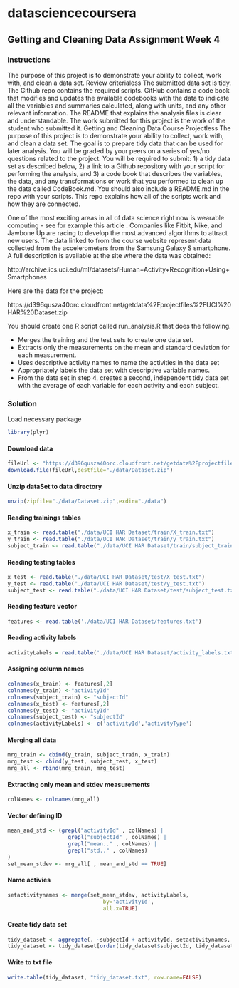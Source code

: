 # datasciencecoursera
## Getting and Cleaning Data Assignment Week 4

### Instructions

The purpose of this project is to demonstrate your ability to collect, work with, and clean a data set.
Review criterialess 
The submitted data set is tidy.
The Github repo contains the required scripts.
GitHub contains a code book that modifies and updates the available codebooks with the data to indicate all the variables and summaries calculated, along with units, and any other relevant information.
The README that explains the analysis files is clear and understandable.
The work submitted for this project is the work of the student who submitted it.
Getting and Cleaning Data Course Projectless 
The purpose of this project is to demonstrate your ability to collect, work with, and clean a data set. The goal is to prepare tidy data that can be used for later analysis. You will be graded by your peers on a series of yes/no questions related to the project. You will be required to submit: 1) a tidy data set as described below, 2) a link to a Github repository with your script for performing the analysis, and 3) a code book that describes the variables, the data, and any transformations or work that you performed to clean up the data called CodeBook.md. You should also include a README.md in the repo with your scripts. This repo explains how all of the scripts work and how they are connected.

One of the most exciting areas in all of data science right now is wearable computing - see for example this article . Companies like Fitbit, Nike, and Jawbone Up are racing to develop the most advanced algorithms to attract new users. The data linked to from the course website represent data collected from the accelerometers from the Samsung Galaxy S smartphone. A full description is available at the site where the data was obtained:

http://archive.ics.uci.edu/ml/datasets/Human+Activity+Recognition+Using+Smartphones

Here are the data for the project:

https://d396qusza40orc.cloudfront.net/getdata%2Fprojectfiles%2FUCI%20HAR%20Dataset.zip

You should create one R script called run_analysis.R that does the following.

* Merges the training and the test sets to create one data set.
* Extracts only the measurements on the mean and standard deviation for each measurement.
* Uses descriptive activity names to name the activities in the data set
* Appropriately labels the data set with descriptive variable names.
* From the data set in step 4, creates a second, independent tidy data set with the average of each variable for each activity and each subject.

### Solution

Load necessary package
```r
library(plyr)
```

#### Download data
```r
fileUrl <- "https://d396qusza40orc.cloudfront.net/getdata%2Fprojectfiles%2FUCI%20HAR%20Dataset.zip"
download.file(fileUrl,destfile="./data/Dataset.zip")
```

#### Unzip dataSet to data directory
```r
unzip(zipfile="./data/Dataset.zip",exdir="./data")
```

#### Reading trainings tables
```r
x_train <- read.table("./data/UCI HAR Dataset/train/X_train.txt")
y_train <- read.table("./data/UCI HAR Dataset/train/y_train.txt")
subject_train <- read.table("./data/UCI HAR Dataset/train/subject_train.txt")
```

#### Reading testing tables
```r
x_test <- read.table("./data/UCI HAR Dataset/test/X_test.txt")
y_test <- read.table("./data/UCI HAR Dataset/test/y_test.txt")
subject_test <- read.table("./data/UCI HAR Dataset/test/subject_test.txt")
```

#### Reading feature vector
```r
features <- read.table('./data/UCI HAR Dataset/features.txt')
```

#### Reading activity labels
```r
activityLabels = read.table('./data/UCI HAR Dataset/activity_labels.txt')
```

#### Assigning column names
```r
colnames(x_train) <- features[,2] 
colnames(y_train) <-"activityId"
colnames(subject_train) <- "subjectId"
colnames(x_test) <- features[,2] 
colnames(y_test) <- "activityId"
colnames(subject_test) <- "subjectId"
colnames(activityLabels) <- c('activityId','activityType')
```

#### Merging all data 
```r
mrg_train <- cbind(y_train, subject_train, x_train)
mrg_test <- cbind(y_test, subject_test, x_test)
mrg_all <- rbind(mrg_train, mrg_test)
```

#### Extracting only mean and stdev measurements
```r
colNames <- colnames(mrg_all)
```

#### Vector defining ID
```r
mean_and_std <- (grepl("activityId" , colNames) | 
                   grepl("subjectId" , colNames) | 
                   grepl("mean.." , colNames) | 
                   grepl("std.." , colNames) 
)
set_mean_stdev <- mrg_all[ , mean_and_std == TRUE]
```

#### Name activies
```r
setactivitynames <- merge(set_mean_stdev, activityLabels,
                              by='activityId',
                              all.x=TRUE)
```

#### Create tidy data set
```r
tidy_dataset <- aggregate(. ~subjectId + activityId, setactivitynames, mean)
tidy_dataset <- tidy_dataset[order(tidy_dataset$subjectId, tidy_dataset$activityId),]
```

#### Write to txt file
```r
write.table(tidy_dataset, "tidy_dataset.txt", row.name=FALSE)
```
